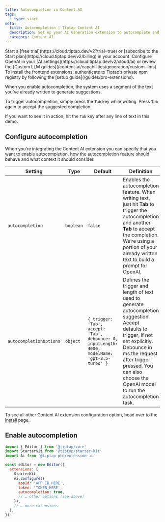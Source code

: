 ```yaml
---
title: Autocompletion in Content AI
tags:
  - type: start
meta:
  title: Autocompletion | Tiptap Content AI
  description: Set up your AI Generation extension to autocomplete and stream text when a user hits tab in your editor. More in the docs!
  category: Content AI
---
```



<Requirements>
    <RequirementItem label="1. Activate trial or subscribe">
        Start a [free trial](https://cloud.tiptap.dev/v2?trial=true) or [subscribe to the Start plan](https://cloud.tiptap.dev/v2/billing) in your account.
    </RequirementItem>
    <RequirementItem label="2. Integrate an AI provider">
        Configure OpenAI in your [AI settings](https://cloud.tiptap.dev/v2/cloud/ai) or review the [Custom LLM guides](/content-ai/capabilities/generation/custom-llms).
    </RequirementItem>
    <RequirementItem label="3. Install from private registry">
        To install the frontend extensions, authenticate to Tiptap’s private npm registry by following the [setup guide](/guides/pro-extensions).
    </RequirementItem>
</Requirements>

When you enable autocompletion, the system uses a segment of the text you've already written to generate suggestions.

To trigger autocompletion, simply press the `Tab` key while writing. Press `Tab` again to accept the suggested completion.

If you want to see it in action, hit the `Tab` key after any line of text in this demo.

<CodeDemo isPro path="/Extensions/AiAutocompletion" />

## Configure autocompletion

When you're integrating the Content AI extension you can specify that you want to enable autocompletion,
how the autocompletion feature should behave and what context it should consider.

| Setting                 | Type      | Default                                                                                         | Definition                                                                                                                                                                                                                                                   |
| ----------------------- | --------- | ----------------------------------------------------------------------------------------------- | ------------------------------------------------------------------------------------------------------------------------------------------------------------------------------------------------------------------------------------------------------------ |
| `autocompletion`        | `boolean` | `false`                                                                                         | Enables the autocompletion feature. When writing text, just hit **Tab** to trigger the autocompletion and another **Tab** to accept the completion. We’re using a portion of your already written text to build a prompt for OpenAI.                         |
| `autocompletionOptions` | `object`  | `{ trigger: 'Tab', accept: 'Tab', debounce: 0, inputLength: 4000, modelName: 'gpt-3.5-turbo' }` | Defines the trigger and length of text used to generate autocompletion suggestion. Accept defaults to trigger, if not set explicitly. Debounce in ms the request after trigger pressed. You can also choose the OpenAI model to run the autocompletion task. |

To see all other Content AI extension configuration option, head over to the [install](/content-ai/capabilities/generation/install#configure-the-extension) page.

## Enable autocompletion

```js
import { Editor } from '@tiptap/core'
import StarterKit from '@tiptap/starter-kit'
import Ai from '@tiptap-pro/extension-ai'

const editor = new Editor({
  extensions: [
    StarterKit,
    Ai.configure({
      appId: 'APP_ID_HERE',
      token: 'TOKEN_HERE',
      autocompletion: true,
      // … other options (see above)
    }),
    // … more extensions
  ],
})
```
